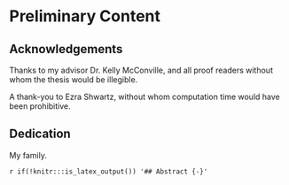 # Preliminary Content {-}

## Acknowledgements {-}

Thanks to my advisor Dr. Kelly McConville, and all proof readers without whom the thesis would be illegible.

A thank-you to Ezra Shwartz, without whom computation time would have been prohibitive.

## Dedication {-}

My family.

`r if(!knitr:::is_latex_output()) '## Abstract {-}'`

